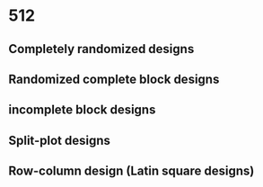 # 512

## Completely randomized designs



## Randomized complete block designs

## incomplete block designs

## Split-plot designs

## Row-column design (Latin square designs)